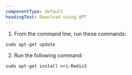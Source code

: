 ```yaml
---
componentType: default
headingText: Download using APT
---
```


1. From the command line, run these commands:

```shell
sudo apt-get update
```

2. Run the following command:

```shell
sudo apt-get install nri-Redis3
```